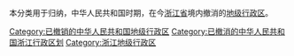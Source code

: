 本分类用于归纳，中华人民共和国时期，在今[[浙江省|浙江省]]境内撤消的[[地级行政区|地级行政区]]。

[[Category:已撤销的中华人民共和国地级行政区|Category:已撤销的中华人民共和国地级行政区]]
[[Category:已撤消的中华人民共和国浙江行政区划|Category:已撤消的中华人民共和国浙江行政区划]]
[[Category:浙江地级行政区|Category:浙江地级行政区]]